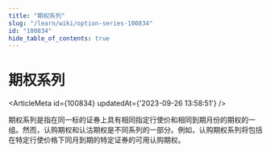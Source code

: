 ```yaml
---
title: "期权系列"
slug: "/learn/wiki/option-series-100834"
id: "100834"
hide_table_of_contents: true
---
```



# 期权系列

<ArticleMeta id={100834} updatedAt={'2023-09-26 13:58:51'} />
<div className='border-solid border-b border-t-0 my-4 border-[var(--ifm-color-gray-300)]' />

期权系列是指在同一标的证券上具有相同指定行使价和相同到期月份的期权的一组。然而，认购期权和认沽期权是不同系列的一部分。例如，认购期权系列将包括在特定行使价格下同月到期的特定证券的可用认购期权。
